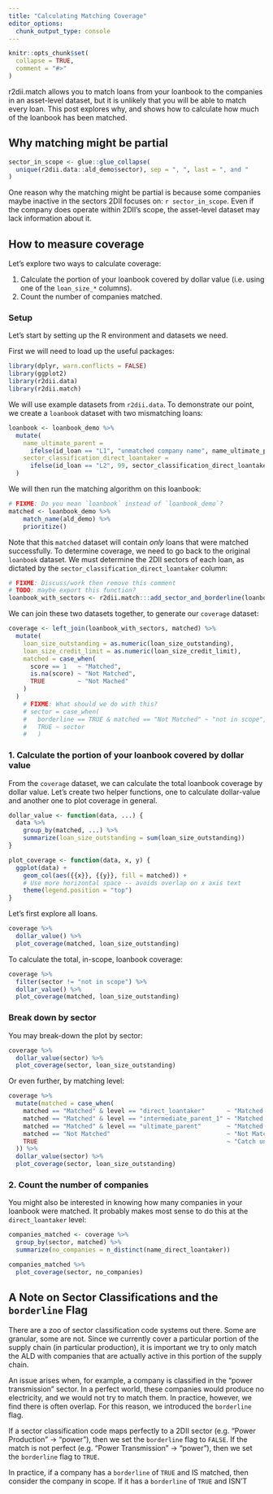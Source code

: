 ```yaml
---
title: "Calculating Matching Coverage"
editor_options: 
  chunk_output_type: console
---
```


```r
knitr::opts_chunk$set(
  collapse = TRUE,
  comment = "#>"
)
```

r2dii.match allows you to match loans from your loanbook to the companies in an asset-level dataset, but it is unlikely that you will be able to match every loan. This post explores why, and shows how to calculate how much of the loanbook has been matched.

## Why matching might be partial

```r
sector_in_scope <- glue::glue_collapse(
  unique(r2dii.data::ald_demo$sector), sep = ", ", last = ", and "
)
```

One reason why the matching might be partial is because some companies maybe inactive in the sectors 2DII focuses on: `r sector_in_scope`. 
Even if the company does operate within 2DII's scope, the asset-level 
dataset may lack information about it.

## How to measure coverage

Let's explore two ways to calculate coverage:

1. Calculate the portion of your loanbook covered by dollar value (i.e. using one of the `loan_size_*` columns).
2. Count the number of companies matched.

### Setup

Let's start by setting up the R environment and datasets we need.

First we will need to load up the useful packages:

```r
library(dplyr, warn.conflicts = FALSE)
library(ggplot2)
library(r2dii.data)
library(r2dii.match)
```

We will use example datasets from `r2dii.data`. To demonstrate our point, we create a `loanbook` dataset with two mismatching loans:

```r
loanbook <- loanbook_demo %>% 
  mutate(
    name_ultimate_parent = 
      ifelse(id_loan == "L1", "unmatched company name", name_ultimate_parent),
    sector_classification_direct_loantaker = 
      ifelse(id_loan == "L2", 99, sector_classification_direct_loantaker)
  )
```

We will then run the matching algorithm on this loanbook:

```r
# FIXME: Do you mean `loanbook` instead of `loanbook_demo`?
matched <- loanbook_demo %>% 
    match_name(ald_demo) %>% 
    prioritize()
```

Note that this `matched` dataset will contain _only_ loans that were matched successfully. To determine coverage, we need to go back to the original `loanbook` dataset. We must determine the 2DII sectors of each loan, as dictated by the `sector_classification_direct_loantaker` column:

```r
# FIXME: Discuss/work then remove this comment
# TODO: maybe export this function?
loanbook_with_sectors <- r2dii.match:::add_sector_and_borderline(loanbook)
```

We can join these two datasets together, to generate our `coverage` dataset:

``` r
coverage <- left_join(loanbook_with_sectors, matched) %>% 
  mutate(
    loan_size_outstanding = as.numeric(loan_size_outstanding),
    loan_size_credit_limit = as.numeric(loan_size_credit_limit),
    matched = case_when(
      score == 1   ~ "Matched", 
      is.na(score) ~ "Not Matched",
      TRUE         ~ "Not Mached"
    )
  )
    # FIXME: What should we do with this?
    # sector = case_when(
    #   borderline == TRUE & matched == "Not Matched" ~ "not in scope",
    #   TRUE ~ sector
    #   )
```

### 1. Calculate the portion of your loanbook covered by dollar value

From the `coverage` dataset, we can calculate the total loanbook coverage by dollar value. Let's create two helper functions, one to calculate dollar-value and another one to plot coverage in general.

```r
dollar_value <- function(data, ...) {
  data %>% 
    group_by(matched, ...) %>% 
    summarize(loan_size_outstanding = sum(loan_size_outstanding))
}

plot_coverage <- function(data, x, y) {
  ggplot(data) + 
    geom_col(aes({{x}}, {{y}}, fill = matched)) +
    # Use more horizontal space -- avoids overlap on x axis text
    theme(legend.position = "top")
}
```

Let's first explore all loans.

```r
coverage %>% 
  dollar_value() %>% 
  plot_coverage(matched, loan_size_outstanding)
```

To calculate the total, in-scope, loanbook coverage: 

```r
coverage %>% 
  filter(sector != "not in scope") %>% 
  dollar_value() %>% 
  plot_coverage(matched, loan_size_outstanding)
```

### Break down by sector

You may break-down the plot by sector: 

```r
coverage %>% 
  dollar_value(sector) %>% 
  plot_coverage(sector, loan_size_outstanding)
```

Or even further, by matching level:

```r
coverage %>% 
  mutate(matched = case_when(
    matched == "Matched" & level == "direct_loantaker"      ~ "Matched DL",
    matched == "Matched" & level == "intermediate_parent_1" ~ "Matched IP1",
    matched == "Matched" & level == "ultimate_parent"       ~ "Matched UP",
    matched == "Not Matched"                                ~ "Not Matched",
    TRUE                                                    ~ "Catch unknown"
  )) %>% 
  dollar_value(sector) %>% 
  plot_coverage(sector, loan_size_outstanding)
```

### 2. Count the number of companies

You might also be interested in knowing how many companies in your loanbook were 
matched. It probably makes most sense to do this at the `direct_loantaker` 
level:

``` r
companies_matched <- coverage %>% 
  group_by(sector, matched) %>% 
  summarize(no_companies = n_distinct(name_direct_loantaker))

companies_matched %>% 
  plot_coverage(sector, no_companies)
```

## A Note on Sector Classifications and the `borderline` Flag

There are a zoo of sector classification code systems out there. Some are 
granular, some are not. Since we currently cover a particular portion of the 
supply chain (in particular production), it is important we try to only match 
the ALD with companies that are actually active in this portion of the supply 
chain. 

An issue arises when, for example, a company is classified in the "power 
transmission" sector. In a perfect world, these companies would produce no 
electricity, and we would not try to match them. In practice, however, we find 
there is often overlap. For this reason, we introduced the `borderline` flag. 

If a sector classification code maps perfectly to a 2DII sector (e.g. "Power 
Production" -> "power"), then we set the `borderline` flag to `FALSE`. If the 
match is not perfect (e.g. "Power Transmission" -> "power"), then we set the 
`borderline` flag to `TRUE`. 

In practice, if a company has a `borderline` of `TRUE` and IS matched, then 
consider the company in scope. If it has a `borderline` of `TRUE` and ISN'T
